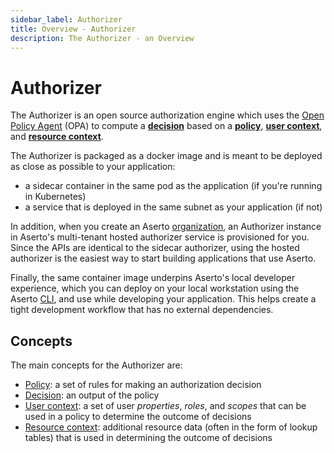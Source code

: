 ```yaml
---
sidebar_label: Authorizer
title: Overview - Authorizer
description: The Authorizer - an Overview
---
```


# Authorizer

The Authorizer is an open source authorization engine which uses the
[Open Policy Agent](https://www.openpolicyagent.org) (OPA) to
compute a [**decision**](/docs/v1/overview/policy#decision) based on a [**policy**](/docs/v1/overview/policy),
[**user context**](/docs/v1/overview/policy#user-context), and [**resource context**](/docs/v1/overview/policy#resource-context).

The Authorizer is packaged as a docker image and is meant to be deployed as close as possible
to your application:

- a sidecar container in the same pod as the application (if you're running in Kubernetes)
- a service that is deployed in the same subnet as your application (if not)

In addition, when you create an Aserto [organization](/docs/v1/overview/organization), an Authorizer instance
in Aserto's multi-tenant hosted authorizer service is provisioned for you. Since the APIs are identical to 
the sidecar authorizer, using the hosted authorizer is the easiest way to start building applications that 
use Aserto.

Finally, the same container image underpins Aserto's local developer experience, which you can
deploy on your local workstation using the Aserto [CLI](/docs/v1/command-line-interface/introduction), and
use while developing your application. This helps create a tight development workflow that has no
external dependencies.

## Concepts

The main concepts for the Authorizer are:

- [Policy](/docs/v1/overview/policy): a set of rules for making an authorization decision
- [Decision](/docs/v1/overview/policy#decision): an output of the policy
- [User context](/docs/v1/overview/policy#user-context): a set of user _properties_, _roles_, and _scopes_ that can be used in a policy to determine the outcome of decisions
- [Resource context](/docs/v1/overview/policy#resource-context): additional resource data (often in the form of lookup tables) that is used in determining the outcome of decisions
